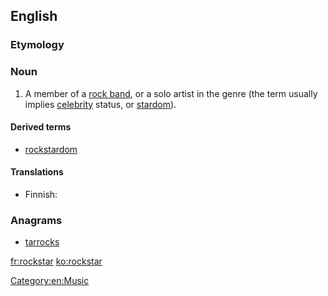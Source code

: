 ==English==
{{wikipedia|dab=Rock Star}}

===Etymology===
{{compound|rock|star}}

===Noun===
{{en-noun}}

# A member of a [[rock band]], or a solo artist in the genre (the term usually implies [[celebrity]] status, or [[stardom]]).

====Derived terms====
* [[rockstardom]]

====Translations====
{{trans-top|member of a rock band}}
* Finnish: {{t|fi|rocktähti}}
{{trans-mid}}
{{trans-bottom}}

===Anagrams===
* [[tarrocks#English|tarrocks]]

[[Category:en:Music]]

[[fr:rockstar]]
[[ko:rockstar]]